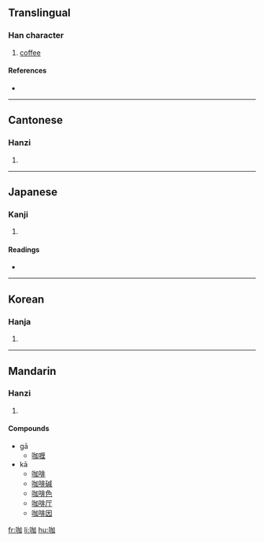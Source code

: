 ==Translingual==

===Han character===
{{Han char|rn=30|rad=口|as=05|sn=8|four=6600<sub>0</sub>|canj=口大尸口 (RKSR)}}

# [[coffee]]

====References====
* {{Han ref|kx=0185.211|dkj=03523|hdz=10610.060|uh=5496|ud=21654|bh=A940|bd=43328}}

----

==Cantonese==

===Hanzi===
{{yue-hanzi|jyut=|y=ga3, ka1}}

# {{defn|Cantonese}}

----

==Japanese==

===Kanji===
{{ja-kanji|grade=|rs=口05}}

# {{defn|Japanese}}

====Readings====
* {{ja-readings|on=[[か]] (ka)|kun=}}

----

==Korean==

===Hanja===
{{ko-hanja|hangeul=가|rv=ga|mr=ka}}

# {{defn|Korean}}

----

==Mandarin==

===Hanzi===
{{cmn-hanzi|pin=[[gā]] ([[ga1]]), [[kā]] ([[ka1]])|wg=k'a<sup>1</sup>}}

# {{defn|Mandarin}}

====Compounds====
* gā
** [[咖喱]]
* kā
** [[咖啡]]
** [[咖啡碱]]
** [[咖啡色]]
** [[咖啡厅]]
** [[咖啡因]]

[[fr:咖]]
[[li:咖]]
[[hu:咖]]
